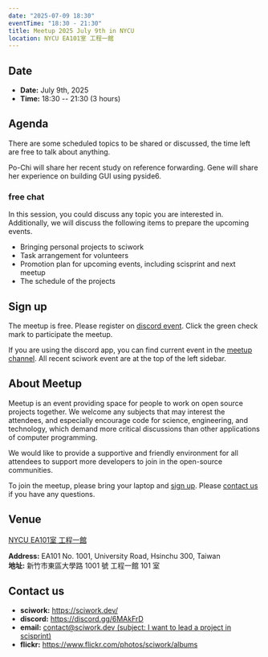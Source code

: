 ```yaml
---
date: "2025-07-09 18:30"
eventTime: "18:30 - 21:30"
title: Meetup 2025 July 9th in NYCU
location: NYCU EA101室 工程一館
---
```


## Date

- **Date:** July 9th, 2025
- **Time:** 18:30 -- 21:30 (3 hours)

## Agenda

There are some scheduled topics to be shared or discussed, the time left are free to talk about anything.

<AgendaTable>
  <AgendaTable.Row time="18:30 - 19:00">
    <AgendaTable.Topic title="Free chat" />
  </AgendaTable.Row>
  <AgendaTable.Row time="19:00 - 19:30">
    <AgendaTable.Topic title="Discussion on Reference forwarding">
      Po-Chi will share her recent study on reference forwarding.
    </AgendaTable.Topic>
  </AgendaTable.Row>
  <AgendaTable.Row time="19:30 - 20:00">
    <AgendaTable.Topic title="Discussion on making gui using pyside6">
      Gene will share her experience on building GUI using pyside6.
    </AgendaTable.Topic>
  </AgendaTable.Row>
  <AgendaTable.Row time="20:00 - 21:30">
    <AgendaTable.Topic title="Free chat" />
  </AgendaTable.Row>
</AgendaTable>

### free chat

In this session, you could discuss any topic you are interested in. Additionally, we will discuss the following items to prepare the upcoming events.

- Bringing personal projects to sciwork
- Task arrangement for volunteers
- Promotion plan for upcoming events, including scisprint and next meetup
- The schedule of the projects

## Sign up

The meetup is free. Please register on [discord event](https://discord.com/channels/730297880140578906/1007075707400237067/1389915199858802794). Click the green check mark to participate the meetup.

If you are using the discord app, you can find current event in the [meetup channel](https://discordapp.com/channels/730297880140578906/1007075707400237067). All recent sciwork event are at the top of the left sidebar.

## About Meetup

Meetup is an event providing space for people to work on open source projects together. We welcome any subjects that may interest the attendees, and especially encourage code for science, engineering, and technology, which demand more critical discussions than other applications of computer programming.

We would like to provide a supportive and friendly environment for all attendees to support more developers to join in the open-source communities.

To join the meetup, please bring your laptop and [sign up](#sign-up). Please [contact us](#contact-us) if you have any questions.

## Venue

[NYCU EA101室 工程一館](https://www.nycu.edu.tw/userfiles/nycuch/files/20240507162223659.pdf)

**Address:** EA101 No. 1001, University Road, Hsinchu 300, Taiwan  
**地址:** 新竹市東區大學路 1001 號 工程一館 101 室

<Map src="https://www.google.com/maps/embed?pb=!1m18!1m12!1m3!1d778.3748284774173!2d120.99697110565252!3d24.788344909261326!2m3!1f0!2f0!3f0!3m2!1i1024!2i768!4f13.1!3m3!1m2!1s0x3468360e33c425a5%3A0xbce6e64798b2e2d2!2z5bel56iL5LiA6aSo!5e0!3m2!1szh-TW!2stw!4v1650097596018!5m2!1szh-TW!2stw" />

## Contact us

- **sciwork:** https://sciwork.dev/
- **discord:** https://discord.gg/6MAkFrD
- **email:** [contact@sciwork.dev (subject: I want to lead a project in scisprint)](mailto:contact@sciwork.dev?subject=[sciwork]%20I%20want%20to%20lead%20a%20project%20in%20scisprint)
- **flickr:** https://www.flickr.com/photos/sciwork/albums
